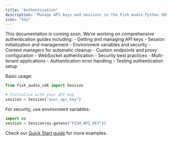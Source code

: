 ```yaml
---
title: "Authentication"
description: "Manage API keys and sessions in the Fish Audio Python SDK"
icon: "key"
---
```


<Note>
This documentation is coming soon. We're working on comprehensive authentication guides including:
- Getting and managing API keys
- Session initialization and management
- Environment variables and security
- Context managers for automatic cleanup
- Custom endpoints and proxy configuration
- WebSocket authentication
- Security best practices
- Multi-tenant applications
- Authentication error handling
- Testing authentication setup
</Note>

Basic usage:

```python
from fish_audio_sdk import Session

# Initialize with your API key
session = Session("your_api_key")
```

For security, use environment variables:

```python
import os
session = Session(os.getenv("FISH_API_KEY"))
```

Check our [Quick Start guide](/developer-platform/sdks/python/quickstart) for more examples.